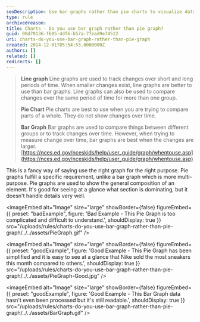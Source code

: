 ```yaml
---
seoDescription: Use bar graphs rather than pie charts to visualize data that shows changes over time or compares different groups.
type: rule
archivedreason:
title: Charts - Do you use bar graph rather than pie graph?
guid: 08d70136-f605-4df6-b57a-7fead9e74512
uri: charts-do-you-use-bar-graph-rather-than-pie-graph
created: 2014-12-01T05:54:53.0000000Z
authors: []
related: []
redirects: []
---
```


> **Line graph**
> Line graphs are used to track changes over short and long periods of time. When smaller changes exist, line graphs are better to use than bar graphs. Line graphs can also be used to compare changes over the same period of time for more than one group.
>
> **Pie Chart**
> Pie charts are best to use when you are trying to compare parts of a whole. They do not show changes over time.
>
> **Bar Graph**
> Bar graphs are used to compare things between different groups or to track changes over time. However, when trying to measure change over time, bar graphs are best when the changes are larger.
> [https://nces.ed.gov/nceskids/help/user_guide/graph/whentouse.asp](https://nces.ed.gov/nceskids/help/user_guide/graph/whentouse.asp)

This is a fancy way of saying use the right graph for the right purpose. Pie graphs fulfill a specific requirement, unlike a bar graph which is more multi-purpose.
Pie graphs are used to show the general composition of an element. It's good for seeing at a glance what section is dominating, but it doesn't handle details very well.

<imageEmbed
  alt="Image"
  size="large"
  showBorder={false}
  figureEmbed={{
    preset: "badExample",
    figure: 'Bad Example - This Pie Graph is too complicated and difficult to understand.',
    shouldDisplay: true
  }}
  src="/uploads/rules/charts-do-you-use-bar-graph-rather-than-pie-graph/../../assets/PieGraph.gif"
/>

<imageEmbed
  alt="Image"
  size="large"
  showBorder={false}
  figureEmbed={{
    preset: "goodExample",
    figure: 'Good Example - This Pie Graph has been simplified and it is easy to see at a glance that Nike sold the most sneakers this month compared to others.',
    shouldDisplay: true
  }}
  src="/uploads/rules/charts-do-you-use-bar-graph-rather-than-pie-graph/../../assets/PieGraph-Good.jpg"
/>

<imageEmbed
  alt="Image"
  size="large"
  showBorder={false}
  figureEmbed={{
    preset: "goodExample",
    figure: 'Good Example - This Bar Graph data hasn\'t even been processed but it\'s still readable.',
    shouldDisplay: true
  }}
  src="/uploads/rules/charts-do-you-use-bar-graph-rather-than-pie-graph/../../assets/BarGraph.gif"
/>